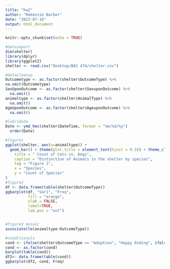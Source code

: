 ```yaml
---
title: "hw2"
author: "Makenzie Barber"
date: "2022-07-18"
output: html_document
---
```


```r
knitr::opts_chunk$set(echo = TRUE)
```

```r
#dataimport
dim(shelter)
library(dplyr)
library(ggplot2)
shelter <- read.csv("Desktop/BAS 474/shelter.csv")

#datacleanup
Outcometype <- as.factor(shelter$OutcomeType) %>%
na.omit(Outcometype)
SexUponOutcome <- as.factor(shelter$SexuponOutcome) %>%
  na.omit()
animaltype <- as.factor(shelter$AnimalType) %>%
  na.omit()
AgeUponOutcome <- as.factor(shelter$AgeuponOutcome) %>%
  na.omit()

#lubridate
Date <- ymd_hms(shelter$DateTime, format = "%m/%d/%y")
  order(Date)

#figure1 
ggplot(shelter, aes(x=animaltype)) +
  geom_bar() + theme(plot.title = element_text(hjust = 0.5)) + theme_classic()+ theme(plot.subtitle =element_text(hjust = 0.5)) + theme(plot.caption = element_text(hjust = 0.5)) + labs(
    title = " Count of Cats vs. Dogs",
    caption = "Distinction of Animals in the shelter by species",
    tag = "Figure 1",
    x = "Species",
    y = "Count of Species"
)
#figure2
df <- data.frame(table(shelter$OutcomeType))
ggbarplot(df, "Var1", "Freq",
          fill = "orange",
          xlab = FALSE,
          label=TRUE,
          lab.pos = "out")


#figure3 mosaic
associate(lm(animaltype~OutcomeType))

#conditionals
cond <- ifelse(shelter$OutcomeType == "Adoption", "Happy Ending", ifelse(shelter$OutcomeType== "Died", "Sad Ending", ifelse(shelter$OutcomeType == "Euthanasia", "Sad Ending", "Still a happy ending")))
cond <- as.factor(cond)
barplot(table(cond))
df2<- data.frame(table(cond))
ggbarplot(df2, cond, Freq)
```

